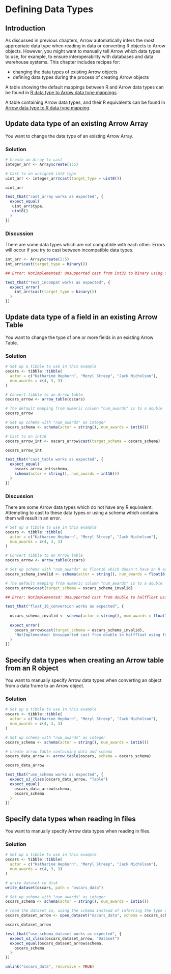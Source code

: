 # Defining Data Types

## Introduction

As discussed in previous chapters, Arrow automatically infers the most 
appropriate data type when reading in data or converting R objects to Arrow 
objects.  However, you might want to manually tell Arrow which data types to 
use, for example, to ensure interoperability with databases and data warehouse 
systems.  This chapter includes recipes for:

* changing the data types of existing Arrow objects
* defining data types during the process of creating Arrow objects

A table showing the default mappings between R and Arrow data types can be found 
in [R data type to Arrow data type mappings](https://arrow.apache.org/docs/r/articles/arrow.html#r-to-arrow).

A table containing Arrow data types, and their R equivalents can be found in 
[Arrow data type to R data type mapping](https://arrow.apache.org/docs/r/articles/arrow.html#arrow-to-r).

## Update data type of an existing Arrow Array

You want to change the data type of an existing Arrow Array.

### Solution

```r
# Create an Array to cast
integer_arr <- Array$create(1:5)

# Cast to an unsigned int8 type
uint_arr <- integer_arr$cast(target_type = uint8())

uint_arr
```

```r
test_that("cast_array works as expected", {
  expect_equal(
   uint_arr$type,
   uint8()
  )
})
```

### Discussion

There are some data types which are not compatible with each other. Errors will 
occur if you try to cast between incompatible data types.

```r
int_arr <- Array$create(1:5)
int_arr$cast(target_type = binary())
```

```r
## Error: NotImplemented: Unsupported cast from int32 to binary using function cast_binary
```

```r
test_that("test_incompat works as expected", {
  expect_error(
    int_arr$cast(target_type = binary())
  )
})
```

## Update data type of a field in an existing Arrow Table

You want to change the type of one or more fields in an existing Arrow Table.

### Solution

```r
# Set up a tibble to use in this example
oscars <- tibble::tibble(
  actor = c("Katharine Hepburn", "Meryl Streep", "Jack Nicholson"),
  num_awards = c(4, 3, 3)
)

# Convert tibble to an Arrow table
oscars_arrow <- arrow_table(oscars)

# The default mapping from numeric column "num_awards" is to a double
oscars_arrow

# Set up schema with "num_awards" as integer
oscars_schema <- schema(actor = string(), num_awards = int16())

# Cast to an int16
oscars_arrow_int <- oscars_arrow$cast(target_schema = oscars_schema)

oscars_arrow_int
```

```r
test_that("cast_table works as expected", {
  expect_equal(
    oscars_arrow_int$schema,
    schema(actor = string(), num_awards = int16())
  )
})
```

### Discussion {#no-compat-type}

There are some Arrow data types which do not have any R equivalent.  Attempting 
to cast to these data types or using a schema which contains them will result in
an error.

```r
# Set up a tibble to use in this example
oscars <- tibble::tibble(
  actor = c("Katharine Hepburn", "Meryl Streep", "Jack Nicholson"),
  num_awards = c(4, 3, 3)
)

# Convert tibble to an Arrow table
oscars_arrow <- arrow_table(oscars)

# Set up schema with "num_awards" as float16 which doesn't have an R equivalent
oscars_schema_invalid <- schema(actor = string(), num_awards = float16())

# The default mapping from numeric column "num_awards" is to a double
oscars_arrow$cast(target_schema = oscars_schema_invalid)
```

```r
## Error: NotImplemented: Unsupported cast from double to halffloat using function cast_half_float
```

```r
test_that("float_16_conversion works as expected", {
  
  oscars_schema_invalid <- schema(actor = string(), num_awards = float16())
  
  expect_error(
    oscars_arrow$cast(target_schema = oscars_schema_invalid),
    "NotImplemented: Unsupported cast from double to halffloat using function cast_half_float"
  )
})
```

## Specify data types when creating an Arrow table from an R object

You want to manually specify Arrow data types when converting an object from a 
data frame to an Arrow object.

### Solution

```r
# Set up a tibble to use in this example
oscars <- tibble::tibble(
  actor = c("Katharine Hepburn", "Meryl Streep", "Jack Nicholson"),
  num_awards = c(4, 3, 3)
)

# Set up schema with "num_awards" as integer
oscars_schema <- schema(actor = string(), num_awards = int16())

# create arrow Table containing data and schema
oscars_data_arrow <- arrow_table(oscars, schema = oscars_schema)

oscars_data_arrow
```
```r
test_that("use_schema works as expected", {
  expect_s3_class(oscars_data_arrow, "Table")
  expect_equal(
    oscars_data_arrow$schema,
    oscars_schema
  )
})
```

## Specify data types when reading in files

You want to manually specify Arrow data types when reading in files.

### Solution

```r
# Set up a tibble to use in this example
oscars <- tibble::tibble(
  actor = c("Katharine Hepburn", "Meryl Streep", "Jack Nicholson"),
  num_awards = c(4, 3, 3)
)

# write dataset to disk
write_dataset(oscars, path = "oscars_data")

# Set up schema with "num_awards" as integer
oscars_schema <- schema(actor = string(), num_awards = int16())

# read the dataset in, using the schema instead of inferring the type automatically
oscars_dataset_arrow <- open_dataset("oscars_data", schema = oscars_schema)

oscars_dataset_arrow
```
```r
test_that("use_schema_dataset works as expected", {
  expect_s3_class(oscars_dataset_arrow, "Dataset")
  expect_equal(oscars_dataset_arrow$schema,
    oscars_schema
  )
})
```
```r
unlink("oscars_data", recursive = TRUE)
```


